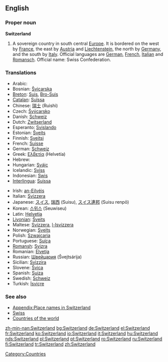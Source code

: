 ==English==

===Proper noun===
'''Switzerland'''
{{wikipedia}}

# A sovereign country in south central [[Europe]]. It is bordered on the west by [[France]], the east by [[Austria]] and [[Liechtenstein]], the north by [[Germany]], and the south by [[Italy]]. Official languages are [[German]], [[French]], [[Italian]] and [[Ladin|Romansch]]. Official name: Swiss Confederation.

===Translations===
{{rfc-level|Translations at L3+ (AutoFormat would have corrected level of Translations)}}
{{trans-top|sovereign country}}
*Arabic: {{ARchar|[[سويسرا]]}} {{unicode|(suwísra)}} {{f}}
*Bosnian: [[Švicarska]] {{f}}
*[[Breton]]: [[Suis]], [[Bro-Suis]]
*[[Catalan]]: [[Suïssa]] {{f}}
*Chinese: [[瑞士]] (Ruìshì)
*Czech: [[Švýcarsko]] {{n}}
*Danish: [[Schweiz]]
*Dutch: [[Zwitserland]]
*Esperanto: [[Svislando]]
*Estonian: [[Šveits]]
*Finnish: [[Sveitsi]]
*French: [[Suisse]]
*German: [[Schweiz]] {{f}}
*Greek: [[Ελβετία]] (Helvetía) {{f}}
*Hebrew: {{he-translation|שווייץ|shváyitz}} {{f}}
*Hungarian: [[Svájc]]
*Icelandic: [[Sviss]] {{f}}
*Indonesian: [[Swis]]
*[[Interlingua]]: [[Suissa]]
{{trans-mid}}
*Irish: [[an-Eilvéis]] {{f}}
*Italian: [[Svizzera]] {{f}}
*Japanese: [[スイス]], [[瑞西]] (Suisu), [[スイス連邦]] (Suisu renpō)
*Korean: [[스위스]] (Seuwiseu)
*Latin: [[Helvetia]] {{f}}
*[[Livonian]]: [[Šveits]]
*Maltese: [[Svizzera]], [[l-Isvizzera]]
*Norwegian: [[Sveits]]
*Polish: [[Szwajcaria]] {{f}}
*Portuguese: [[Suíça]] {{f}}
*[[Romansh]]: [[Svizra]] {{f}}
*Romanian: [[Elveţia]] {{f}}
*Russian: [[Швейцария]] (Švejtsárija) {{f}}
*Sicilian: [[Svìzzira]] {{f}}
*Slovene: [[Švica]] {{f}}
*Spanish: [[Suiza]] {{f}}
*Swedish: [[Schweiz]]
*Turkish: [[İsviçre]]
{{trans-bottom}}

===See also===
*[[Appendix:Place names in Switzerland]]
*[[Swiss]]
*[[Countries of the world]]

[[Category:Countries]]

[[zh-min-nan:Switzerland]]
[[bg:Switzerland]]
[[de:Switzerland]]
[[el:Switzerland]]
[[fr:Switzerland]]
[[ko:Switzerland]]
[[io:Switzerland]]
[[it:Switzerland]]
[[hu:Switzerland]]
[[nds:Switzerland]]
[[pl:Switzerland]]
[[pt:Switzerland]]
[[ro:Switzerland]]
[[ru:Switzerland]]
[[fi:Switzerland]]
[[tr:Switzerland]]
[[zh:Switzerland]]